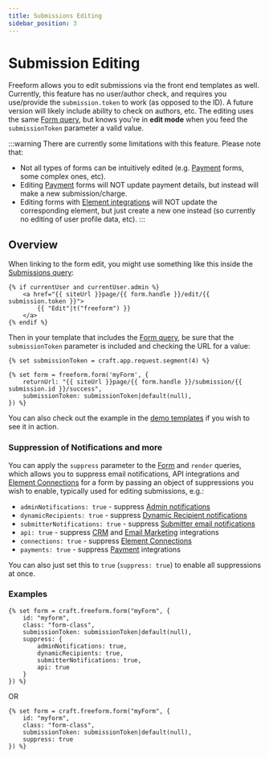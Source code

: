 ```yaml
---
title: Submissions Editing
sidebar_position: 3
---
```



# Submission Editing<Badge type="pro" text="Pro" />

Freeform allows you to edit submissions via the front end templates as well. Currently, this feature has no user/author check, and requires you use/provide the `submission.token` to work (as opposed to the ID). <secret>A future version will likely include ability to check on authors, etc.</secret> The editing uses the same [Form query](../templates/queries/form/), but knows you're in **edit mode** when you feed the `submissionToken` parameter a valid value.

:::warning
There are currently some limitations with this feature. Please note that:

- Not all types of forms can be intuitively edited (e.g. [Payment](../integrations/stripe-payments/) forms, some complex ones, etc).
- Editing [Payment](../integrations/stripe-payments/) forms will NOT update payment details, but instead will make a new submission/charge.
- Editing forms with [Element integrations](../integrations/elements/) will NOT update the corresponding element, but just create a new one instead (so currently no editing of user profile data, etc).
  :::

## Overview

When linking to the form edit, you might use something like this inside the [Submissions query](../templates/queries/submissions/):

```twig showLineNumbers
{% if currentUser and currentUser.admin %}
    <a href="{{ siteUrl }}page/{{ form.handle }}/edit/{{ submission.token }}">
        {{ "Edit"|t("freeform") }}
    </a>
{% endif %}
```

Then in your template that includes the [Form query](../templates/queries/form/), be sure that the `submissionToken` parameter is included and checking the URL for a value:

```twig showLineNumbers{1,5}
{% set submissionToken = craft.app.request.segment(4) %}

{% set form = freeform.form('myForm', {
    returnUrl: "{{ siteUrl }}page/{{ form.handle }}/submission/{{ submission.id }}/success",
    submissionToken: submissionToken|default(null),
}) %}
```

You can also check out the example in the [demo templates](../configuration/demo-templates/) if you wish to see it in action.

### Suppression of Notifications and more

You can apply the `suppress` parameter to the [Form](../templates/queries/form/) and `render` queries, which allows you to suppress email notifications, API integrations and [Element Connections](../integrations/elements/) for a form by passing an object of suppressions you wish to enable, typically used for editing submissions, e.g.:

- `adminNotifications: true` - suppress [Admin notifications](../forms/email-notifications/#admin-notifications)
- `dynamicRecipients: true` - suppress [Dynamic Recipient notifications](../forms/email-notifications#dynamic-recipients)
- `submitterNotifications: true` - suppress [Submitter email notifications](../forms/email-notifications#user-submitter-notifications)
- `api: true` - suppress [CRM](../integrations#crm) and [Email Marketing](../integrations/#email-marketing) integrations
- `connections: true` - suppress [Element Connections](../integrations/#elements)
- `payments: true` - suppress [Payment](../integrations/#other) integrations

You can also just set this to `true` (`suppress: true`) to enable all suppressions at once.

### Examples

```twig {5-10} showLineNumbers
{% set form = craft.freeform.form("myForm", {
	id: "myform",
	class: "form-class",
    submissionToken: submissionToken|default(null),
    suppress: {
        adminNotifications: true,
        dynamicRecipients: true,
        submitterNotifications: true,
        api: true
    }
}) %}
```

OR

```twig {5} showLineNumbers
{% set form = craft.freeform.form("myForm", {
	id: "myform",
	class: "form-class",
    submissionToken: submissionToken|default(null),
    suppress: true
}) %}
```
